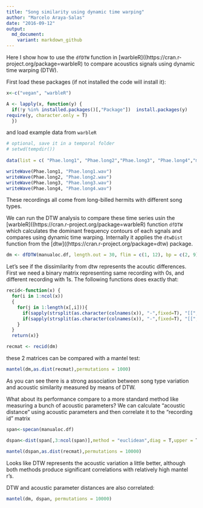 ```yaml
---
title: "Song similarity using dynamic time warping"
author: "Marcelo Araya-Salas"
date: "2016-09-12"
output: 
  md_document:
    variant: markdown_github
---
```


Here I show how to use the `dfDTW` function in [warbleR]((https://cran.r-project.org/package=warbleR) to compare acoustics signals using dynamic time warping (DTW).

First load these packages (if not installed the code will install it):
```r

x<-c("vegan", "warbleR")

A <- lapply(x, function(y) {
  if(!y %in% installed.packages()[,"Package"])  install.packages(y)
require(y, character.only = T)
  })

```

and load example data from `warbleR`

```r
# optional, save it in a temporal folder
# setwd(tempdir())
 
data(list = c( "Phae.long1", "Phae.long2","Phae.long3", "Phae.long4","manualoc.df"))

writeWave(Phae.long1, "Phae.long1.wav")
writeWave(Phae.long2, "Phae.long2.wav")
writeWave(Phae.long3, "Phae.long3.wav") 
writeWave(Phae.long4, "Phae.long4.wav")
```

These recordings all come from long-billed hermits with different song types.

We can run the DTW analysis to compare these time series usin the [warbleR]((https://cran.r-project.org/package=warbleR) function `dfDTW` which calculates the dominant frequency contours of each sgnals and compares using dynamic time warping. Internally it applies the `dtwDist` function from the [dtw]((https://cran.r-project.org/package=dtw) package.

```r

dm <- dfDTW(manualoc.df, length.out = 30, flim = c(1, 12), bp = c(2, 9), wl = 300, img = FALSE, pb = F)
```


Let's see if the dissimilarity from dtw represents the acoutic differences. First we need a binary matrix representing same recording with 0s, and different recording with 1s. The following functions does exactly that:

```r
recid<-function(x) {
  for(i in 1:ncol(x))
  {
    for(j in 1:length(x[,i])){
      if(sapply(strsplit(as.character(colnames(x)), "-",fixed=T), "[[", 1)[j]==sapply(strsplit(as.character(colnames(x)), "-",fixed=T), "[[", 1)[i]) x[j,i]<-0
      if(sapply(strsplit(as.character(colnames(x)), "-",fixed=T), "[[", 1)[j]!=sapply(strsplit(as.character(colnames(x)), "-",fixed=T), "[[", 1)[i]) x[j,i]<-1      
    }
  }
  return(x)}

recmat <- recid(dm)

```

these 2 matrices can be compared with a mantel test:

```r

mantel(dm,as.dist(recmat),permutations = 1000)

```

As you can see there is a strong association between song type variation and acoustic similarity measured by means of DTW.

What about its performance compare to a more standard method like measuring a bunch of acoustic parameters? 
We can calculate "acoustic distance" using acoustic parameters and then correlate it to the "recording id" matrix

```r
span<-specan(manualoc.df)

dspan<-dist(span[,3:ncol(span)],method = "euclidean",diag = T,upper = T)

mantel(dspan,as.dist(recmat),permutations = 10000)

```

Looks like DTW represents the acoustic variation a little better, although both methods produce significant correlations with relatively high  mantel r's.


DTW and acoustic parameter distances are also correlated:
```r

mantel(dm, dspan, permutations = 10000)

```


